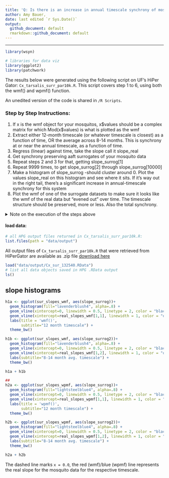 ---
title: 'Q: Is there is an increase in annual timescale synchrony of mosquitos?'
author: Amy Bauer,
date: last edited `r Sys.Date()`
output:
  github_document: default
  rmarkdown::github_document: default
---

------------------------------------------------------------------------

```{r libraries, echo = F, warning=F, message=F}
library(wsyn)

# libraries for data viz
library(ggplot2)
library(patchwork)
```

The results below were generated using the following script on UF's HiPer Gator: `Cx_tarsalis_surr_par10k.R`. This script covers step 1 to 6, using both the wmf() and wpmf() function.

An unedited version of the code is shared in `/R Scripts`.

### Step by Step Instructions:

1.  If x is the wmf object for your mosquitos, x\$values should be a complex matrix for which Mod(x\$values) is what is plotted as the wmf
2.  Extract either 12-month timescale (or whatever timescale is closest) as a function of time, OR the average across 8-14 months. This is synchrony at or near the annual timescale, as a function of time.
3.  Regress (linear) against time, take the slope call it slope_real
4.  Get synchrony preserving aaft surrogates of your mosquito data
5.  Repeat steps 2 and 3 for that, getting slope_surrog[1]
6.  Repeat 9999 times, to get slope_surrog[2] through slope_surrog[10000]
7.  Make a histogram of slope_surrog -should cluster around 0. Plot the values slope_real on this histogram and see where it sits. If it's way out in the right tail, there's a significant increase in annual-timescale synchrony for this system
8.  Plot the wmf of one of the surrogate datasets to make sure it looks like the wmf of the real data but "evened out" over time. The timescale structure should be preserved, more or less. Also the total synchrony.

<details>

<summary>Note on the execution of the steps above</summary>

Previously shared results were generated using the `wpmf` function despite the instructions refering to `wmf` an object - reading the instructions, we originally thought this was necessary because of the 'aaft' preserved synchrony mentioned in Step 4.

Upon reading the instructions again, we realized that this may have been a misunderstanding on our end, and Step 4 likely pertained to the `surrog()` function used to get surrogate data sets. Below, [Part I: wmf] will contain the results obtained using the `wmf` function, and [Part II: wpmf] will contain results of using the `wpmf` function.

</details>

#### load data:

```{r}
# all HPG output files returned in Cx_tarsalis_surr_par10k.R:
list.files(path = "data/output")
```

All output files of `Cx_tarsalis_surr_par10k.R` that were retrieved from HiPerGator are available as .zip file [[download here]{.underline}](https://uflorida-my.sharepoint.com/:u:/g/personal/amelybauer_ufl_edu/ERkLfC-DhUhLqY5bjONt0WQBrcjxQauSsiz_7dxRV6O42w?e=wwOpvT)

```{r}
load("data/output/Cx_sur_132540.RData")
# list all data objects saved in HPG .RData output
ls()
```

## slope histograms

```{r, echo =F, warning=F, message=F}
h1a <- ggplot(sur_slopes_wmf, aes(slope_surrog))+
  geom_histogram(fill="lavenderblush4", alpha=.8) +
  geom_vline(xintercept=0, linewidth = 0.5, linetype = 2, color = "black") + 
  geom_vline(xintercept=real_slopes_wmf[1,1], linewidth = 1, color = "orangered3") +
  labs(title = 'wmf()', 
       subtitle="12 month timescale") +
  theme_bw() 

h1b <- ggplot(sur_slopes_wmf, aes(slope_surrog2))+
  geom_histogram(fill="lavenderblush4", alpha=.8) +
  geom_vline(xintercept=0, linewidth = 0.5, linetype = 2, color = "black") + 
  geom_vline(xintercept=real_slopes_wmf[1,2], linewidth = 1, color = "orangered3") +
  labs(subtitle="8-14 month avg. timescale") +
  theme_bw() 

h1a + h1b
```

```{r, echo =F, warning=F, message=F}
## 
h2a <- ggplot(sur_slopes_wpmf, aes(slope_surrog))+
  geom_histogram(fill="lightsteelblue4", alpha=.8) +
  geom_vline(xintercept=0, linewidth = 0.5, linetype = 2, color = "black") + 
  geom_vline(xintercept=real_slopes_wpmf[1,1], linewidth = 1, color = "blue4") +
  labs(title = 'wpmf()', 
       subtitle="12 month timescale") +
  theme_bw() 

h2b <- ggplot(sur_slopes_wpmf, aes(slope_surrog2))+
  geom_histogram(fill="lightsteelblue4", alpha=.8) +
  geom_vline(xintercept=0, linewidth = 0.5, linetype = 2, color = "black") + 
  geom_vline(xintercept=real_slopes_wpmf[1,2], linewidth = 1, color = "blue4") +
  labs(subtitle="8-14 month avg. timescale") +
  theme_bw() 

h2a + h2b
```

The dashed line marks `x = 0.0`, the red (wmf)/blue (wpmf) line represents the real slope for the mosquito data for the respective timescale.
